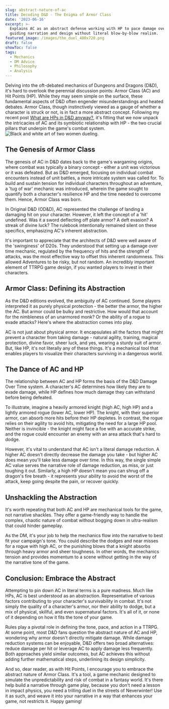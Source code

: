 ```yaml
---
slug: abstract-nature-of-ac
title: Decoding D&D - The Enigma of Armor Class
date: '2023-06-16'
excerpt: >-
  Explains AC as an abstract defense working with HP to pace damage over time,
  guiding narration and design without literal blow-by-blow realism.
featured_image: /images/the_duel_480x720.png
draft: false
showToc: false
tags:
  - Mechanics
  - DM Advice
  - Philosophy
  - Analysis
---
```


Delving into the oft-debated mechanics of Dungeons and Dragons (D&D), it's hard to overlook the perennial discussion points: Armor Class (AC) and Hit Points (HP). While they may seem simple on the surface, these fundamental aspects of D&D often engender misunderstandings and heated debates. Armor Class, though instinctively viewed as a gauge of whether a character is struck or not, is in fact a more abstract concept. Following my recent post [What are HPs in D&D anyway?](/2023/06/02/what-are-hit-points-in-dnd/), it's fitting that we now unpack the intricacies of AC and its symbiotic relationship with HP - the two crucial pillars that underpin the game's combat system.
![Black and white art of two women dueling.](/images/the_duel_480x720.png)
## The Genesis of Armor Class

The genesis of AC in D&D dates back to the game's wargaming origins, where combat was typically a binary concept - either a unit was victorious or it was defeated. But as D&D emerged, focusing on individual combat encounters instead of unit battles, a more intricate system was called for. To build and sustain tension for individual characters throughout an adventure, a 'tug of war' mechanic was introduced, wherein the game sought to quantify both a character's resilience HP and the time needed to overcome them. Hence, Armor Class was born.

In Original D&D (OD&D), AC represented the challenge of landing a damaging hit on your character. However, it left the concept of a 'hit' undefined. Was it a sword deflecting off plate armor? A deft evasion? A streak of divine luck? The rulebook intentionally remained silent on these specifics, emphasizing AC's inherent abstraction.

It's important to appreciate that the architects of D&D were well aware of the 'swinginess' of D20s. They understood that setting up a damage over time mechanic, regulated by the frequency of hits and the strength of attacks, was the most effective way to offset this inherent randomness. This allowed Adventures to be risky, but not random. An incredibly important element of TTRPG game design, if you wanted players to invest in their characters.

## Armor Class: Defining its Abstraction

As the D&D editions evolved, the ambiguity of AC continued. Some players interpreted it as purely physical protection - the better the armor, the higher the AC. But armor could be bulky and restrictive. How would that account for the nimbleness of an unarmored monk? Or the ability of a rogue to evade attacks? Here's where the abstraction comes into play.

AC is not just about physical armor. It encapsulates all the factors that might prevent a character from taking damage - natural agility, training, magical protection, divine favor, sheer luck, and yes, wearing a sturdy suit of armor. But, like HP, it's not literally any of these things. It's a mechanical tool that enables players to visualize their characters surviving in a dangerous world.

## The Dance of AC and HP

The relationship between AC and HP forms the basis of the D&D Damage Over Time system. A character's AC determines how likely they are to evade damage, while HP defines how much damage they can withstand before being defeated.

To illustrate, imagine a heavily armored knight (high AC, high HP) and a lightly armored rogue (lower AC, lower HP). The knight, with their superior armor, can absorb more hits before their HP depletes. In contrast, the rogue relies on their agility to avoid hits, mitigating the need for a large HP pool. Neither is invincible - the knight might face a foe with an accurate strike, and the rogue could encounter an enemy with an area attack that's hard to dodge.

However, it's vital to understand that AC isn't a literal damage reduction. A higher AC doesn't directly decrease the damage you take - but higher AC does mean you'll take less damage over time. In this way, the single simple AC value serves the narrative role of damage reduction, as miss, or just toughing it out. Similarly, a high HP doesn't mean you can shrug off a dragon's fire breath - it represents your ability to avoid the worst of the attack, keep going despite the pain, or recover quickly.

## Unshackling the Abstraction

It's worth repeating that both AC and HP are mechanical tools for the game, not narrative shackles. They offer a game-friendly way to handle the complex, chaotic nature of combat without bogging down in ultra-realism that could hinder gameplay. 

As the DM, it's your job to help the mechanics flow into the narrative to best fit your campaign's tone. You could describe the dodges and near misses for a rogue with high AC, or the punishing blows that a knight absorbs through heavy armor and sheer toughness. In other words, the mechanics tension and provides momentum to a scene without getting in the way of the narrative tone of the game.

## Conclusion: Embrace the Abstract

Attempting to pin down AC in literal terms is a pure madness. Much like HPs, AC is best understood as an abstraction. Representative of various factors contributing to your character's survivability in combat. It's not simply the quality of a character's armor, nor their ability to dodge, but a mix of physical, skillful, and even supernatural factors. It's all of it, or none of it depending on how it fits the tone of your game.

Rules play a pivotal role in defining the tone, pace, and action in a TTRPG. At some point, most D&D fans question the abstract nature of AC and HP, wondering why armor doesn't directly mitigate damage. While damage reduction systems can be enjoyable, D&D offers two broad alternatives: reduce damage per hit or leverage AC to apply damage less frequently. Both approaches yield similar outcomes, but AC achieves this without adding further mathematical steps, underlining its design simplicity.

And so, dear reader, as with Hit Points, I encourage you to embrace the abstract nature of Armor Class. It's a tool, a game mechanic designed to simulate the unpredictability and risk of combat in a fantasy world. It's there help build a narrative through game play, because you don't need a lesson in impact physics, you need a trilling duel in the streets of Neverwinter!  Use it as such, and weave it into your narrative in a way that enhances your game, not restricts it. Happy gaming!
